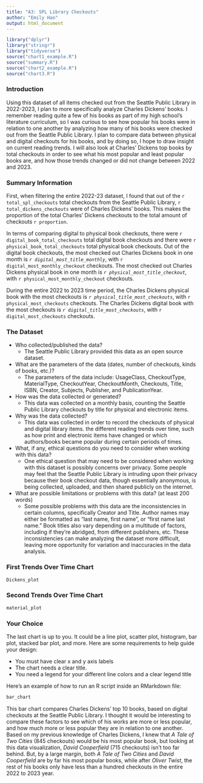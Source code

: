 ```yaml
---
title: "A3: SPL Library Checkouts"
author: "Emily Hao"
output: html_document
---
```


```r
library("dplyr")
library("stringr")
library("tidyverse")
source("chart1_example.R")
source("summary.R")
source("chart2_example.R")
source("chart3.R")
```

### Introduction

Using this dataset of all items checked out from the Seattle Public Library in 2022-2023, I plan to more specifically analyze Charles Dickens' books. I remember reading quite a few of his books as part of my high school's literature curriculum, so I was curious to see how popular his books were in relation to one another by analyzing how many of his books were checked out from the Seattle Public Library. I plan to compare data between physical and digital checkouts for his books, and by doing so, I hope to draw insight on current reading trends. I will also look at Charles' Dickens top books by total checkouts in order to see what his most popular and least popular books are, and how those trends changed or did not change between 2022 and 2023. 

### Summary Information

First, when filtering the entire 2022-23 dataset, I found that out of the `r total_spl_checkouts` total checkouts from the Seattle Public Library, `r total_dickens_checkouts` were of Charles Dickens' books. This makes the proportion of the total Charles' Dickens checkouts to the total amount of checkouts `r proportion`. 

In terms of comparing digital to physical book checkouts, there were `r digital_book_total_checkouts` total digital book checkouts and there were `r physical_book_total_checkouts` total physical book checkouts. Out of the digital book checkouts, the most checked out Charles Dickens book in one month is *`r digital_most_title_monthly`*, with `r digital_most_monthly_checkout` checkouts. The most checked out Charles Dickens physical book in one month is *`r physical_most_title_checkout`*, with `r physical_most_monthly_checkout` checkouts.

During the entire 2022 to 2023 time period, the Charles Dickens physical book with the most checkouts is *`r physical_title_most_checkouts`*, with `r physical_most_checkouts` checkouts. The Charles Dickens digital book with the most checkouts is *`r digital_title_most_checkouts`*, with `r digital_most_checkouts` checkouts.


### The Dataset

- Who collected/published the data?  
  - The Seattle Public Library provided this data as an open source dataset.
- What are the parameters of the data (dates, number of checkouts, kinds of books, etc.)?
  - The parameters of the data include: UsageClass, CheckoutType, MaterialType, CheckoutYear, CheckoutMonth, Checkouts, Title, ISBN, Creator, Subjects, Publisher, and PublicationYear.
- How was the data collected or generated?  
  - This data was collected on a monthly basis, counting the Seattle Public Library checkouts by title for physical and electronic items.
- Why was the data collected?  
  - This data was collected in order to record the checkouts of physical and digital library items. the different reading trends over time, such as how print and electronic items have changed or which authors/books became popular during certain periods of times. 
- What, if any, ethical questions do you need to consider when working with this data?  
  - One ethical question that may need to be considered when working with this dataset is possibly concerns over privacy. Some people may feel that the Seattle Public Library is intruding upon their privacy because their book checkout data, though essentially anonymous, is being collected, uploaded, and then shared publicly on the internet. 
- What are possible limitations or problems with this data?   (at least 200 words)
  - Some possible problems with this data are the inconsistencies in certain columns, specifically Creator and Title. Author names may either be formatted as "last name, first name", or "first name last name." Book titles also vary depending on a multitude of factors, including if they're abridged, from different publishers, etc. These inconsistencies can make analyzing the dataset more difficult, leaving more opportunity for variation and inaccuracies in the data analysis.

### First Trends Over Time Chart

```r
Dickens_plot

```

### Second Trends Over Time Chart

```r
material_plot

```

### Your Choice

The last chart is up to you. It could be a line plot, scatter plot, histogram, bar plot, stacked bar plot, and more. Here are some requirements to help guide your design:

- You must have clear x and y axis labels
- The chart needs a clear title.
- You need a legend for your different line colors and a clear legend title

Here's an example of how to run an R script inside an RMarkdown file:

```r
bar_chart

```
This bar chart compares Charles Dickens' top 10 books, based on digital checkouts at the Seattle Public Library. I thought it would be interesting to compare these factors to see which of his works are more or less popular, and how much more or less popular they are in relation to one another. Based on my previous knowledge of Charles Dickens, I knew that *A Tale of Two Cities* (845 checkouts) would be his most popular book, but looking at this data visualization, *David Cooperfield* (715 checkouts) isn't too far behind. But, by a large margin, both *A Tale of Two Cities* and *David Cooperfield* are by far his most popular books, while after *Oliver Twist*, the rest of his books only have less than a hundred checkouts in the entire 2022 to 2023 year. 
